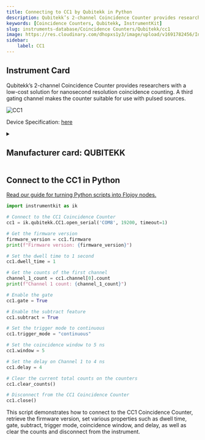 ```yaml
---
title: Connecting to CC1 by Qubitekk in Python
description: Qubitekk’s 2-channel Coincidence Counter provides researchers with a low-cost solution for nanosecond resolution coincidence counting. A third gating channel makes the counter suitable for use with pulsed sources.
keywords: [Coincidence Counters, Qubitekk, InstrumentKit] 
slug: instruments-database/Coincidence Counters/Qubitekk/cc1 
image: https://res.cloudinary.com/dhopxs1y3/image/upload/v1691782456/Instruments/Coincidence%20Counter/CC1/CC1.jpg
sidebar:
    label: CC1 
---
```



## Instrument Card

Qubitekk’s 2-channel Coincidence Counter provides researchers with a low-cost solution for nanosecond resolution coincidence counting. A third gating channel makes the counter suitable for use with pulsed sources.

![CC1](https://res.cloudinary.com/dhopxs1y3/image/upload/v1691782456/Instruments/Coincidence%20Counter/CC1/CC1.jpg)

Device Specification: [here](/instruments-database/all-instruments)

<details style={{ marginTop: "15px"}}>
<summary><h2 style={{display:'inline'}}>Manufacturer card: QUBITEKK</h2></summary>

![QUBITEKK](https://res.cloudinary.com/dhopxs1y3/image/upload/v1692125997/Instruments/Vendor%20Logos/Qubitekk.png)

Qubitekk provides reliable products for generating, preparing, distributing, detecting, correlating and storing photonic qubits. The hardware that is needed to strengthen American leadership in quantum computing, communications, and sensing solutions is being developed and manufactured in San Diego County, CA.

- Headquarters: Vista, California, United States
- Yearly Revenue (millions, USD): 5
- Vendor Website: [here](https://qubitekk.com/)

</details>


<FeaturedInstrumentVideo category="COINCIDENCE_COUNTERS" />

## Connect to the CC1 in Python

[Read our guide for turning Python scripts into Flojoy nodes.](https://docs.flojoy.ai/contribution/blocks/custom-flojoy-block/)



<Tabs>
<TabItem value="Flojoy" label="Flojoy" className="flojoy-instrument-tabs">

<SectionsCard category="COINCIDENCE_COUNTERS" manufacturer="Qubitekk"></SectionsCard>

</TabItem>
<TabItem value="InstrumentKit" label="InstrumentKit">


```python
import instrumentkit as ik

# Connect to the CC1 Coincidence Counter
cc1 = ik.qubitekk.CC1.open_serial('COM8', 19200, timeout=1)

# Get the firmware version
firmware_version = cc1.firmware
print(f"Firmware version: {firmware_version}")

# Set the dwell time to 1 second
cc1.dwell_time = 1

# Get the counts of the first channel
channel_1_count = cc1.channel[0].count
print(f"Channel 1 count: {channel_1_count}")

# Enable the gate
cc1.gate = True

# Enable the subtract feature
cc1.subtract = True

# Set the trigger mode to continuous
cc1.trigger_mode = "continuous"

# Set the coincidence window to 5 ns
cc1.window = 5

# Set the delay on Channel 1 to 4 ns
cc1.delay = 4

# Clear the current total counts on the counters
cc1.clear_counts()

# Disconnect from the CC1 Coincidence Counter
cc1.close()
```

This script demonstrates how to connect to the CC1 Coincidence Counter, retrieve the firmware version, set various properties such as dwell time, gate, subtract, trigger mode, coincidence window, and delay, as well as clear the counts and disconnect from the instrument.

</TabItem>
</Tabs>